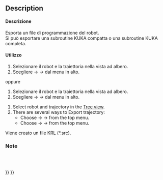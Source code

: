 <languages/>

<div class="mw-translate-fuzzy">
{{Docnav/it|[[Robot_Simulate/it|Simula un traiettoria]]|[[Robot_SetHomePos/it|Imposta la posizione iniziale]]|[[Robot_Workbench/it|Robot]]|IconL=Robot_Simulate.png|IconC=Workbench_Robot.svg|IconR=Robot_SetHomePos.png}}
</div>

<div class="mw-translate-fuzzy">
{{GuiCommand/it|Name=Robot Export|Name/it=Esporta traiettoria|Workbenches=[[Robot_Workbench/it|Robot]]|MenuLocation=Robot → Esporta traiettoria}}
</div>

==Description==

<div class="mw-translate-fuzzy">
====Descrizione====
Esporta un file di programmazione del robot.
<br />
Si può esportare una subroutine KUKA compatta o una subroutine KUKA completa.
</div>

<span id="Usage"></span>
<div class="mw-translate-fuzzy">
====Utilizzo====
#Selezionare il robot e la traiettoria nella vista ad albero.
#Scegliere {{KEY| Robot}}  →  {{KEY| Esporta traiettoria}}  →  {{KEY|[[Image:Robot_Export.png|32px]] Subroutine Kuka compatta...}} dal menu in alto.
oppure
#Selezionare il robot e la traiettoria nella vista ad albero.
#Scegliere {{KEY| Robot}}  →  {{KEY| Esporta traiettoria}}  →  {{KEY|[[Image:Robot_Export.png|32px]] Subroutine Kuka completa...}} dal menu in alto.
</div>

# Select robot and trajectory in the [[Tree_view|Tree view]].
# There are several ways to Export trajectory: 
#* Choose {{KEY|Robot}}  →  {{KEY|Export trajectory}}  →  {{KEY|[[Image:Robot_Export.svg|32px]] Kuka compact subroutine...}} from the top menu.
#* Choose {{KEY|Robot}}  →  {{KEY|Export trajectory}}  →  {{KEY|[[Image:Robot_Export.svg|32px]] Kuka full subroutine...}} from the top menu.

<div class="mw-translate-fuzzy">
Viene creato un file KRL (*.src).
</div>

<span id="Notes"></span>
<div class="mw-translate-fuzzy">
===Note===
<br />
<br />
</div>


<div class="mw-translate-fuzzy">
{{Docnav/it|[[Robot_Simulate/it|Simula un traiettoria]]|[[Robot_SetHomePos/it|Imposta la posizione iniziale]]|[[Robot_Workbench/it|Robot]]|IconL=Robot_Simulate.png|IconC=Workbench_Robot.svg|IconR=Robot_SetHomePos.png}}
</div>

{{Robot_Tools_navi{{#translation:}}}}
{{Userdocnavi{{#translation:}}}}
